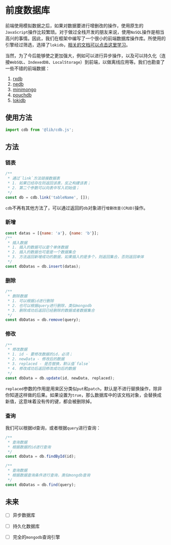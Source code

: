 
<Meta title="框架/核心（Core）/前端数据库（cdb）" />

# 前度数据库

前端使用模拟数据之后，如果对数据要进行增删改的操作，使用原生的`JavaScript`操作比较繁琐。对于做过全栈开发的朋友来说，使用`NoSQL`操作是相当高兴的事情。因此，我们在框架中编写了一个很小的前端数据库操作库。所使用的引擎经过筛选，选择了`lokidb`，[相关的文档可以点击这里学习](https://github.com/techfort/LokiJS/wiki)。

当然，为了今后能够使之更加强大，例如可以进行异步操作，以及可以持久化（连接`WebSQL`、`IndexedDB`、`LocalStorage`）到前端，以做离线应用等。我们也勘查了一些不错的前端数据：

1. [rxdb](https://pubkey.github.io/rxdb/)
2. [nedb](https://github.com/louischatriot/nedb)
3. [minimongo](https://github.com/mWater/minimongo)
4. [pouchdb](https://github.com/pouchdb/pouchdb)
5. [lokidb](https://github.com/techfort/LokiJS/wiki)

## 使用方法

```javascript
import cdb from '@lib/cdb.js';
```

## 方法

### 链表

```javascript
/**
 * 通过`link`方法链接数据表
 * 1. 如果已经存在则返回该表，反之构建该表；
 * 2. 第二个参数可以向表中写入初始值；
 */
const db = cdb.link('tableName', []);
```

`cdb`不再有其他方法了，可以通过返回的`db`对象进行`增删改查(CRUD)`操作。

### 新增

```javascript
const datas = [{name: 'a'}, {name: 'b'}];
/**
 * 插入数据
 * 1. 插入的数据可以是个单体数据
 * 2. 插入的数据也可是是一个数据集合
 * 3. 方法返回新增成功的数据，如果插入的是多个，则返回集合，否则返回单体
 */
const dbDatas = db.insert(datas);
```

### 删除

```javascript
/**
 * 删除数据
 * 1. 可以根据id进行删除
 * 2. 也可以根据query进行删除，类似mongodb
 * 3. 删除成功后返回已经删除的数据或者数据集合
 */
const dbDatas = db.remove(query);
```

### 修改

```javascript
/**
 * 修改数据
 * 1. id - 要修改数据的id，必须；
 * 2. newData - 修改后的数据
 * 3. replaced - 是否替换，默认值`false`
 * 4. 修改成功后返回修改成功后的数据
 */
const dbData = db.update(id, newData, replaced);
```

`replaced`参数的作用是用来区分类似`put`和`patch`，默认是不进行替换操作，除非你知道这样做的后果。如果设置为`true`，那么数据库中的该文档对象，会替换成新值，这意味着没有传的键，都会被删除掉。

### 查询

我们可以根据id查询，或者根据`query`进行查询：

```javascript
/**
 * 查询数据
 * 根据数据的id进行查询
 */
const dbData = db.findById(id);

/**
 * 查询数据
 * 根据数据查询条件进行查询，类似mongdb查询
 */
const dbDatas = db.find(query);
```

## 未来

- [ ] 异步数据库
- [ ] 持久化数据库
- [ ] 完全的`mongodb`查询引擎

